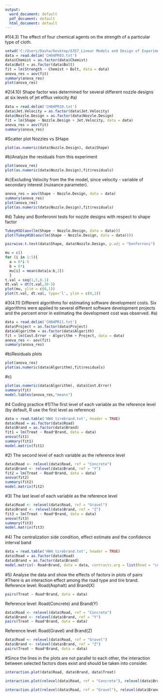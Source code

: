 ---
output:
  word_document: default
  pdf_document: default
  html_document: default
---

#1(4.3)  The effect of four chemical agents on the strength of a particular type of cloth.

```{r}
setwd('C:/Users/Dasha/Desktop/6357_Linear Models and Design of Experiments_Wang/HW_6357/HW4')
data = read.delim('CH04PR03.txt')
data$Chemist = as.factor(data$Chemist)
data$Bolt = as.factor(data$Bolt)
fit = lm(Strength ~ Chemist + Bolt, data = data)
anova_res = aov(fit)
summary(anova_res)
plot(anova_res)
```
#2(4.10) Shape factor was determined for several different nozzle designs at six levels of jet efﬂux velocity
#a)
```{r}
data = read.delim('CH04PR10.txt')
data$Jet.Velocity = as.factor(data$Jet.Velocity)
data$Nozzle.Design = as.factor(data$Nozzle.Design)
fit = lm(Shape ~ Nozzle.Design + Jet.Velocity, data = data)
anova_res = aov(fit)
summary(anova_res)
```
#Scatter plot Nozzles vs SHape
```{r}
plot(as.numeric(data$Nozzle.Design), data$Shape)
```

#b)Analyze the residuals from this experiment
```{r}
plot(anova_res)
plot(as.numeric(data$Nozzle.Design),fit$residuals)
```
#c)Excluding Velocity from the the model, since velocity -  variable of secondary interest (nuisance parameter). 
```{r}
anova_res = aov(Shape ~ Nozzle.Design, data = data)
summary(anova_res)
plot(anova_res)
plot(as.numeric(data$Nozzle.Design),fit$residuals)
```


#d) Tukey and Bonferonni tests for nozzle designs with respect to shape factor

```{r}
TukeyHSD(aov(lm(Shape ~ Nozzle.Design, data = data)))
plot(TukeyHSD(aov(lm(Shape ~ Nozzle.Design, data = data))))
```

```{r}
pairwise.t.test(data$Shape, data$Nozzle.Design, p.adj = "bonferroni")
```

```{r}
mu = c() 
for (i in 1:5){   
  a = 6*i-5 
  b = 6*i   
  mu[i] = mean(data[a:b,3]) 
  } 
t.val = seq(1,5,0.1) 
dt.val = dt(t.val,30-5) 
plot(mu, ylim = c(0,1))
plot(t.val, dt.val, type='l', ylim = c(0,1)) 
```

#3(4.11)  Different algorithms for estimating software development costs. Six algorithms were applied to several different software development projects and the percent error in estimating the development cost was observed.
#a)
```{r}
data = read.delim('CH04PR11.txt')
data$Project = as.factor(data$Project)
data$Algorithm = as.factor(data$Algorith)
fit = lm(Cost.Error ~ Algorithm + Project, data = data)
anova_res <- aov(fit)
summary(anova_res)
```
#b)Residuals plots
```{r}
plot(anova_res)
plot(as.numeric(data$Algorithm),fit$residuals)
```
#c)
```{r}
plot(as.numeric(data$Algorithm), data$Cost.Error)
summary(fit)
model.tables(anova_res,"means")
```

#4 Coding practice
#1)The ﬁrst level of each variable as the reference level (by default, R use the first level as reference)
```{r}
data = read.table('HW4_tirebrand.txt', header = TRUE)
data$Road = as.factor(data$Road)
data$Brand = as.factor(data$Brand)
fit1 = lm(Treat ~ Road*Brand, data = data)
anova(fit1)
summary(fit1)
model.matrix(fit1)

```

#2) The second level of each variable as the reference level 
```{r}
data$Road <- relevel(data$Road, ref = "Concrete")
data$Brand <- relevel(data$Brand, ref = "Y")
fit2 = lm(Treat ~ Road*Brand, data = data)
anova(fit2)
summary(fit2)
model.matrix(fit2)
```

#3) The last level of each variable as the reference level 
```{r}
data$Road <- relevel(data$Road, ref = "Gravel")
data$Brand <- relevel(data$Brand, ref = "Z")
fit3 = lm(Treat ~ Road*Brand, data = data)
anova(fit3)
summary(fit3)
model.matrix(fit3)
```
#4) The centralization side condition, eﬀect estimate and the conﬁdence interval band
```{r}
data = read.table('HW4_tirebrand.txt', header = TRUE)
data$Road = as.factor(data$Road)
data$Brand = as.factor(data$Brand)
model.matrix(~ Road+Brand, data = data, contrasts.arg = list(Road = "contr.sum", Brand = "contr.sum"))
```
#5) Analyse the data and show the eﬀects of factors in plots of pairs
#There is an interaction effect among the road type and tire brand.
Reference level: Road(Asphalt) and Brand(X)
```{r}
pairs(Treat ~ Road*Brand, data = data)
```
Reference level: Road(Concrete) and Brand(Y)
```{r}
data$Road <- relevel(data$Road, ref = "Concrete")
data$Brand <- relevel(data$Brand, ref = "Y")
pairs(Treat ~ Road*Brand, data = data)
```
Reference level: Road(Gravel) and Brand(Z)
```{r}
data$Road <- relevel(data$Road, ref = "Gravel")
data$Brand <- relevel(data$Brand, ref = "Z")
pairs(Treat ~ Road*Brand, data = data)
```

#Since the lines in the plots are not parallel to each other, the interaction between selected factors does exist and should be taken into consider.
```{r}
interaction.plot(data$Road, data$Brand, data$Treat)
```
```{r}
interaction.plot(relevel(data$Road, ref = "Concrete"), relevel(data$Brand, ref = "Y"), data$Treat)
```

```{r}
interaction.plot(relevel(data$Road, ref = "Gravel"), relevel(data$Brand, ref = "Z"), data$Treat)
```
